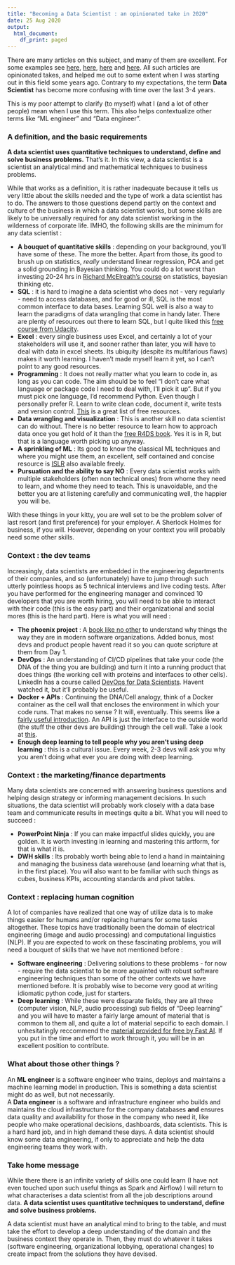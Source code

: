 ```yaml
---
title: "Becoming a Data Scientist : an opinionated take in 2020"
date: 25 Aug 2020
output:
  html_document:
    df_print: paged
---
```


There are many articles on this subject, and many of them are excellent. For some examples see [here](https://towardsdatascience.com/how-to-become-a-data-scientist-2a02ed565336), [here](https://towardsdatascience.com/how-to-become-a-data-scientist-3f8d6e75482f), [here](https://www.kdnuggets.com/2018/05/simplilearn-9-must-have-skills-data-scientist.html) and [here](https://www.discoverdatascience.org/career-information/data-scientist/). All such articles are opinionated takes, and helped me out to some extent when I was starting out in this field some years ago. Contrary to my expectations, the term **Data Scientist** has become more confusing with time over the last 3-4 years.

This is my poor attempt to clarify (to myself) what I (and a lot of other people) mean when I use this term. This also helps contextualize other terms like "ML engineer" and "Data engineer". 

### A definition, and the basic requirements

**A data scientist uses quantitative techniques to understand, define and solve business problems.** That's it. In this view, a data scientist is a scientist an analytical mind and mathematical techniques to business problems. 

While that works as a definition, it is rather inadequate because it tells us very little about the skills needed and the type of work a data scientist has to do. The answers to those questions depend partly on the context and culture of the business in which a data scientist works, but some skills are likely to be universally required for any data scientist working in the wilderness of corporate life. IMHO, the following skills are the minimum for any data scientist :

- **A bouquet of quantitative skills** : depending on your background, you'll have some of these. The more the better. Apart from those, its good to brush up on statistics, *really* understand linear regression, PCA and get a solid grounding in Bayesian thinking. You could do a lot worst than investing 20-24 hrs in [Richard McElreath's course](https://www.youtube.com/watch?v=4WVelCswXo4&list=PLDcUM9US4XdNM4Edgs7weiyIguLSToZRI) on statistics, bayesian thinking etc. 
- **SQL** : it is hard to imagine a data scientist who does not - very regularly - need to access databases, and for good or ill, SQL is the most common interface to data bases. Learning SQL well is also a way to learn the paradigms of data wrangling that come in handy later. There are plenty of resources out there to learn SQL, but I quite liked this [free course from Udacity](https://www.udacity.com/course/sql-for-data-analysis--ud198#).  
- **Excel** : every single business uses Excel, and certainly a lot of your stakeholders will use it, and sooner rather than later, you will have to deal with data in excel sheets. Its ubiquity (despite its multifarious flaws) makes it worth learning. I haven't made myself learn it yet, so I can't point to any good resources.  
- **Programming** : It does not really matter what you learn to code in, as long as you can code. The aim should be to feel "I don't care what language or package code I need to deal with, I'll pick it up". But if you must pick one language, I'd recommend Python. Even though I personally prefer R. Learn to write clean code, document it, write tests and version control. [This](https://docs.python-guide.org/intro/learning/) is a great list of free resources.   
- **Data wrangling and visualization** : This is another skill no data scientist can do without. There is no better resource to learn how to approach data once you get hold of it than the [free R4DS book](https://r4ds.had.co.nz/). Yes it is in R, but that is a language worth picking up anyway.   
- **A sprinkling of ML** : Its good to know the classical ML techniques and where you might use them, an excellent, self contained and concise resource is [ISLR](http://faculty.marshall.usc.edu/gareth-james/ISL/) also available freely.   
- **Pursuation and the ability to say NO** : Every data scientist works with multiple stakeholders (often non technical ones) from whome they need to learn, and whome they need to teach. This is unavoidable, and the better you are at listening carefully and communicating well, the happier you will be.   

With these things in your kitty, you are well set to be the problem solver of last resort (and first preference) for your employer. A Sherlock Holmes for business, if you will. However, depending on your context you will probably need some other skills. 

### Context : the dev teams

Increasingly, data scientists are embedded in the engineering departments of their companies, and so (unfortunately) have to jump through such utterly pointless hoops as 5 technical interviews and live coding tests. After you have performed for the engineering manager and convinced 10 developers that you are worth hiring, you will need to be able to interact with their code (this is the easy part) and their organizational and social mores (this is the hard part). Here is what you will need :

- **The phoenix project** : A [book like no other](https://www.amazon.com/Phoenix-Project-DevOps-Helping-Business/dp/0988262592) to understand why things the way they are in modern software organizations. Added bonus, most devs and product people havent read it so you can quote scripture at them from Day 1.   
- **DevOps** : An understanding of CI/CD pipelines that take your code (the DNA of the thing you are building) and turn it into a running product that does things (the working cell with proteins and interfaces to other cells). LinkedIn has a course called [DevOps for Data Scientists](https://www.linkedin.com/learning/devops-for-data-scientists). Havent watched it, but it'll probably be useful.   
- **Docker + APIs** : Continuing the DNA/Cell analogy, think of a Docker container as the cell wall that encloses the environment in which your code runs. That makes no sense ? It will, eventually. This seems like a [fairly useful introduction](https://www.analyticsvidhya.com/blog/2017/11/reproducible-data-science-docker-for-data-science/). An API is just the interface to the outside world (the stuff the other devs are building) through the cell wall. Take a look at [this](https://www.restapitutorial.com/).  
- **Enough deep learning to tell people why you aren't using deep learning** : this is a cultural issue. Every week, 2-3 devs will ask you why you aren't doing what ever you are doing with deep learning.   


### Context : the marketing/finance departments

Many data scientists are concerned with answering business questions and helping design strategy or informing management decisions. In such situations, the data scientist will probably work closely with a data base team and communicate results in meetings quite a bit. What you will need to succeed :

- **PowerPoint Ninja** : If you can make impactful slides quickly, you are golden. It is worth investing in learning and mastering this artform, for that is what it is. 
- **DWH skills** : Its probably worth being able to lend a hand in maintaining and managing the business data warehouse (and loearning what that is, in the first place). You will also want to be familiar with such things as cubes, business KPIs, accounting standards and pivot tables.   


### Context : replacing human cognition  

A lot of companies have realized that one way of utilize data is to make things easier for humans and/or replacing humans for some tasks altogether. These topics have traditionally been the domain of electrical engineering (image and audio processing) and computational linguistics (NLP). If you are expected to work on these fascinating problems, you will need a bouquet of skills that we have not mentioned before : 

- **Software engineering** : Delivering solutions to these problems - for now - require the data scientist to be more aquainted with robust software engineering techniques than some of the other contexts we have mentioned before. It is probably wise to become very good at writing idiomatic python code, just for starters.   
- **Deep learning** : While these were disparate fields, they are all three (computer vision, NLP, audio processing) sub fields of "Deep learning" and you will have to master a fairly large amount of material that is common to them all, and quite a lot of material sepcific to each domain. I unhesitatingly reccommend the [material provided for free by Fast AI](https://www.fast.ai/). If you put in the time and effort to work through it, you will be in an excellent position to contribute. 


### What about those other things ?

An **ML engineer** is a software engineer who trains, deploys and maintains a machine learning model in production. This is something a data scientist might do as well, but not necessarily.  
A **Data engineer** is a software and infrastructure engineer who builds and maintains the cloud infrastructure for the company databases **and** ensures data quality and availability for those in the company who need it, like people who make operational decisions, dashboards, data scientists. This is a hard hard job, and in high demand these days. A data scientist should know some data engineering, if only to appreciate and help the data engineering teams they work with. 

### Take home message  

While there there is an infinite variety of skills one could learn (I have not even touched upon such useful things as Spark and Airflow) I will return to what characterises a data scientist from all the job descriptions around data. **A data scientist uses quantitative techniques to understand, define and solve business problems.** 

A data scientist must have an analytical mind to bring to the table, and must take the effort to develop a deep understanding of the domain and the business context they operate in. Then, they must do whatever it takes (software engineering, organizational lobbying, operational changes) to create impact from the solutions they have devised. 

